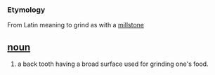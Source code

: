 === Etymology ===
From Latin meaning to grind as with a [[millstone]]

== [[noun]] ==
# a back tooth having a broad surface used for grinding one's food.